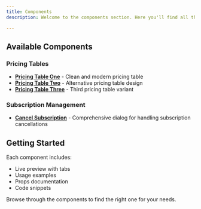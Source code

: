 ```yaml
---
title: Components
description: Welcome to the components section. Here you'll find all the available UI components with examples and documentation.

---
```


## Available Components

### Pricing Tables

- **[Pricing Table One](/docs/components/pricing-table/pricing-table-one)** - Clean and modern pricing table
- **[Pricing Table Two](/docs/components/pricing-table/pricing-table-two)** - Alternative pricing table design
- **[Pricing Table Three](/docs/components/pricing-table/pricing-table-three)** - Third pricing table variant

### Subscription Management

- **[Cancel Subscription](/docs/components/cancel-subscription)** - Comprehensive dialog for handling subscription cancellations

## Getting Started

Each component includes:
- Live preview with tabs
- Usage examples
- Props documentation
- Code snippets

Browse through the components to find the right one for your needs.
